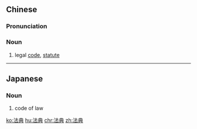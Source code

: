 ==Chinese==
{{zh-forms}}

===Pronunciation===
{{zh-pron
|m=fǎdiǎn
|c=faat3 din2
|cat=n
}}

===Noun===
{{zh-noun}}

# legal [[code]], [[statute]]

{{zh-cat|Law}}

----

==Japanese==
{{ja-kanjitab|ほう|てん|yomi=on}}

===Noun===
{{ja-noun|ほうてん}}

# code of law

[[ko:法典]]
[[hu:法典]]
[[chr:法典]]
[[zh:法典]]
